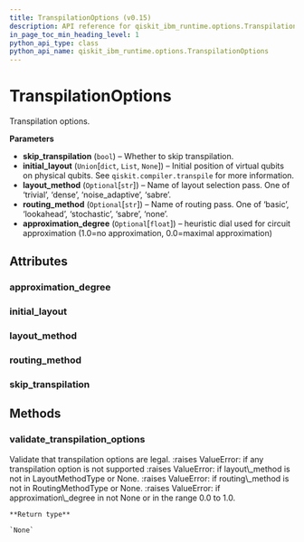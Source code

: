 ```yaml
---
title: TranspilationOptions (v0.15)
description: API reference for qiskit_ibm_runtime.options.TranspilationOptions in qiskit-ibm-runtime v0.15
in_page_toc_min_heading_level: 1
python_api_type: class
python_api_name: qiskit_ibm_runtime.options.TranspilationOptions
---
```


# TranspilationOptions

<Class id="qiskit_ibm_runtime.options.TranspilationOptions" isDedicatedPage={true} github="https://github.com/qiskit/qiskit-ibm-runtime/tree/stable/0.15/qiskit_ibm_runtime/options/transpilation_options.py" signature="TranspilationOptions(skip_transpilation=False, initial_layout=None, layout_method=None, routing_method=None, approximation_degree=None)" modifiers="class">
  Transpilation options.

  **Parameters**

  *   **skip\_transpilation** (`bool`) – Whether to skip transpilation.
  *   **initial\_layout** (`Union`\[`dict`, `List`, `None`]) – Initial position of virtual qubits on physical qubits. See `qiskit.compiler.transpile` for more information.
  *   **layout\_method** (`Optional`\[`str`]) – Name of layout selection pass. One of ‘trivial’, ‘dense’, ‘noise\_adaptive’, ‘sabre’.
  *   **routing\_method** (`Optional`\[`str`]) – Name of routing pass. One of ‘basic’, ‘lookahead’, ‘stochastic’, ‘sabre’, ‘none’.
  *   **approximation\_degree** (`Optional`\[`float`]) – heuristic dial used for circuit approximation (1.0=no approximation, 0.0=maximal approximation)

  ## Attributes

  ### approximation\_degree

  <Attribute id="qiskit_ibm_runtime.options.TranspilationOptions.approximation_degree" attributeTypeHint="float | None" attributeValue="None" />

  ### initial\_layout

  <Attribute id="qiskit_ibm_runtime.options.TranspilationOptions.initial_layout" attributeTypeHint="dict | List | None" attributeValue="None" />

  ### layout\_method

  <Attribute id="qiskit_ibm_runtime.options.TranspilationOptions.layout_method" attributeTypeHint="str | None" attributeValue="None" />

  ### routing\_method

  <Attribute id="qiskit_ibm_runtime.options.TranspilationOptions.routing_method" attributeTypeHint="str | None" attributeValue="None" />

  ### skip\_transpilation

  <Attribute id="qiskit_ibm_runtime.options.TranspilationOptions.skip_transpilation" attributeTypeHint="bool" attributeValue="False" />

  ## Methods

  ### validate\_transpilation\_options

  <Function id="qiskit_ibm_runtime.options.TranspilationOptions.validate_transpilation_options" signature="validate_transpilation_options(transpilation_options)" modifiers="static">
    Validate that transpilation options are legal. :raises ValueError: if any transpilation option is not supported :raises ValueError: if layout\_method is not in LayoutMethodType or None. :raises ValueError: if routing\_method is not in RoutingMethodType or None. :raises ValueError: if approximation\_degree in not None or in the range 0.0 to 1.0.

    **Return type**

    `None`
  </Function>
</Class>

